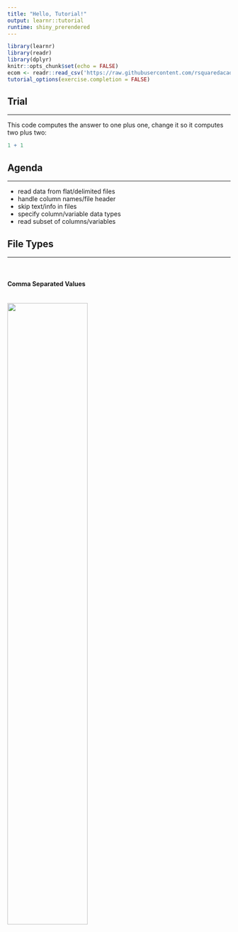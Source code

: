 ```yaml
---
title: "Hello, Tutorial!"
output: learnr::tutorial
runtime: shiny_prerendered
---
```


```r
library(learnr)
library(readr)
library(dplyr)
knitr::opts_chunk$set(echo = FALSE)
ecom <- readr::read_csv('https://raw.githubusercontent.com/rsquaredacademy/datasets/master/web.csv')
tutorial_options(exercise.completion = FALSE)
```

## Trial

<hr>

This code computes the answer to one plus one, change it so it computes two plus two:

```r
1 + 1
```

## Agenda

<hr>

- read data from flat/delimited files
- handle column names/file header
- skip text/info in files
- specify column/variable data types
- read subset of columns/variables

## File Types

<hr>

<br>

#### Comma Separated Values

<br>
![](/srv/shiny-server/test/images/mtcars_comma.png){width=60%}
<br>

